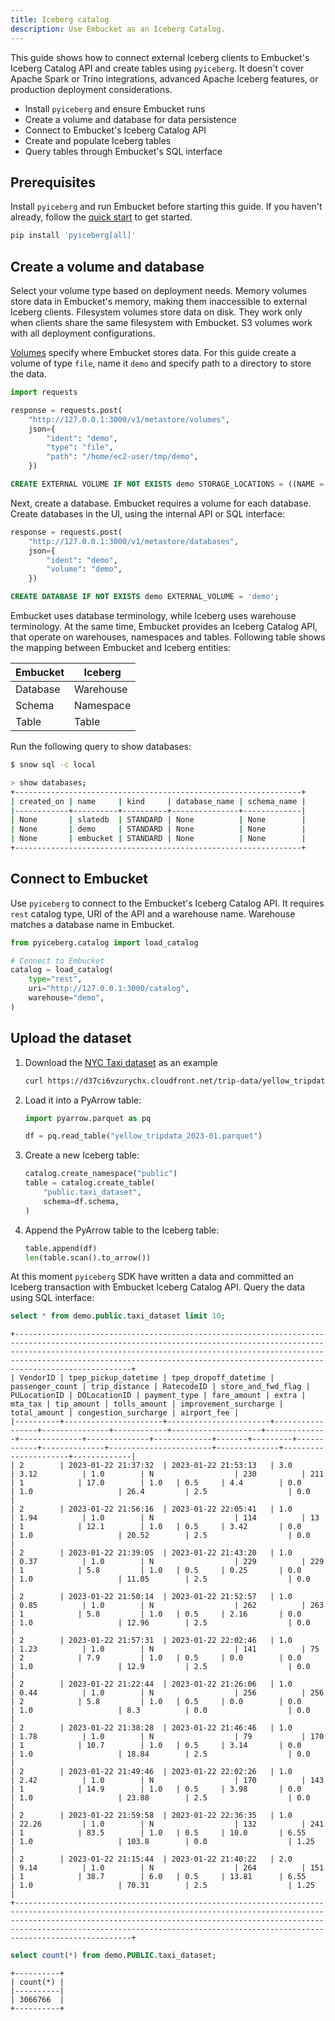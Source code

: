 ```yaml
---
title: Iceberg catalog
description: Use Embucket as an Iceberg Catalog.
---
```



This guide shows how to connect external Iceberg clients to Embucket's Iceberg Catalog API and create tables using `pyiceberg`. It doesn't cover Apache Spark or Trino integrations, advanced Apache Iceberg features, or production deployment considerations.

- Install `pyiceberg` and ensure Embucket runs
- Create a volume and database for data persistence
- Connect to Embucket's Iceberg Catalog API
- Create and populate Iceberg tables
- Query tables through Embucket's SQL interface

## Prerequisites

Install `pyiceberg` and run Embucket before starting this guide. If you haven't already, follow the [quick start](/essentials/quick-start) to get started.

```bash
pip install 'pyiceberg[all]'
```

## Create a volume and database

<Aside type="caution">
Select your volume type based on deployment needs. Memory volumes store data in Embucket's memory, making them inaccessible to external Iceberg clients. Filesystem volumes store data on disk. They work only when clients share the same filesystem with Embucket. S3 volumes work with all deployment configurations.
</Aside>

[Volumes](/essentials/volumes) specify where Embucket stores data. For this guide create a volume of type `file`, name it `demo` and specify path to a directory to store the data.

<Tabs>
  <TabItem label="API">

```python
import requests

response = requests.post(
    "http://127.0.0.1:3000/v1/metastore/volumes",
    json={
        "ident": "demo",
        "type": "file",
        "path": "/home/ec2-user/tmp/demo",
    })
```
</TabItem>
<TabItem label="SQL">

```sql
CREATE EXTERNAL VOLUME IF NOT EXISTS demo STORAGE_LOCATIONS = ((NAME = 'demo' STORAGE_PROVIDER = 'file' PATH = '/home/ec2-user/tmp/demo'));
```
</TabItem>
</Tabs>

Next, create a database. Embucket requires a volume for each database. Create databases in the UI, using the internal API or SQL interface:

<Tabs>
  <TabItem label="API">

```python
response = requests.post(
    "http://127.0.0.1:3000/v1/metastore/databases",
    json={
        "ident": "demo",
        "volume": "demo",
    })
```
</TabItem>
<TabItem label="SQL">

```sql
CREATE DATABASE IF NOT EXISTS demo EXTERNAL_VOLUME = 'demo';
```
</TabItem>
</Tabs>

Embucket uses database terminology, while Iceberg uses warehouse terminology. At the same time, Embucket provides an Iceberg Catalog API, that operate on warehouses, namespaces and tables. Following table shows the mapping between Embucket and Iceberg entities:

| Embucket | Iceberg |
| --- | --- |
| Database | Warehouse |
| Schema | Namespace |
| Table | Table |

Run the following query to show databases:

```sh
$ snow sql -c local

> show databases;
+----------------------------------------------------------------+
| created_on | name     | kind     | database_name | schema_name |
|------------+----------+----------+---------------+-------------|
| None       | slatedb  | STANDARD | None          | None        |
| None       | demo     | STANDARD | None          | None        |
| None       | embucket | STANDARD | None          | None        |
+----------------------------------------------------------------+
```

## Connect to Embucket

Use `pyiceberg` to connect to the Embucket's Iceberg Catalog API. It requires `rest` catalog type, URI of the API and a warehouse name. Warehouse matches a database name in Embucket.
```python
from pyiceberg.catalog import load_catalog

# Connect to Embucket
catalog = load_catalog(
    type="rest",
    uri="http://127.0.0.1:3000/catalog",
    warehouse="demo",
)
```
## Upload the dataset


<Steps>

1. Download the [NYC Taxi dataset](https://www.nyc.gov/site/tlc/about/tlc-trip-record-data.page) as an example

    ```bash
    curl https://d37ci6vzurychx.cloudfront.net/trip-data/yellow_tripdata_2023-01.parquet -o yellow_tripdata_2023-01.parquet
    ```

2. Load it into a PyArrow table:

    ```python
    import pyarrow.parquet as pq

    df = pq.read_table("yellow_tripdata_2023-01.parquet")
    ```

3. Create a new Iceberg table:

    ```python
    catalog.create_namespace("public")
    table = catalog.create_table(
        "public.taxi_dataset",
        schema=df.schema,
    )
    ```

4. Append the PyArrow table to the Iceberg table:

    ```python
    table.append(df)
    len(table.scan().to_arrow())
    ```

</Steps>

At this moment `pyiceberg` SDK have written a data and committed an Iceberg transaction with Embucket Iceberg Catalog API. Query the data using SQL interface:

```sql
select * from demo.public.taxi_dataset limit 10;
```

```
+------------------------------------------------------------------------------------------------------------------------------------------------------------------------------------------------------------------------------------------------------------------------------------------------------------------+
| VendorID | tpep_pickup_datetime | tpep_dropoff_datetime | passenger_count | trip_distance | RatecodeID | store_and_fwd_flag | PULocationID | DOLocationID | payment_type | fare_amount | extra | mta_tax | tip_amount | tolls_amount | improvement_surcharge | total_amount | congestion_surcharge | airport_fee |
|----------+----------------------+-----------------------+-----------------+---------------+------------+--------------------+--------------+--------------+--------------+-------------+-------+---------+------------+--------------+-----------------------+--------------+----------------------+-------------|
| 2        | 2023-01-22 21:37:32  | 2023-01-22 21:53:13   | 3.0             | 3.12          | 1.0        | N                  | 230          | 211          | 1            | 17.0        | 1.0   | 0.5     | 4.4        | 0.0          | 1.0                   | 26.4         | 2.5                  | 0.0         |
| 2        | 2023-01-22 21:56:16  | 2023-01-22 22:05:41   | 1.0             | 1.94          | 1.0        | N                  | 114          | 13           | 1            | 12.1        | 1.0   | 0.5     | 3.42       | 0.0          | 1.0                   | 20.52        | 2.5                  | 0.0         |
| 2        | 2023-01-22 21:39:05  | 2023-01-22 21:43:20   | 1.0             | 0.37          | 1.0        | N                  | 229          | 229          | 1            | 5.8         | 1.0   | 0.5     | 0.25       | 0.0          | 1.0                   | 11.05        | 2.5                  | 0.0         |
| 2        | 2023-01-22 21:50:14  | 2023-01-22 21:52:57   | 1.0             | 0.85          | 1.0        | N                  | 262          | 263          | 1            | 5.8         | 1.0   | 0.5     | 2.16       | 0.0          | 1.0                   | 12.96        | 2.5                  | 0.0         |
| 2        | 2023-01-22 21:57:31  | 2023-01-22 22:02:46   | 1.0             | 1.23          | 1.0        | N                  | 141          | 75           | 2            | 7.9         | 1.0   | 0.5     | 0.0        | 0.0          | 1.0                   | 12.9         | 2.5                  | 0.0         |
| 2        | 2023-01-22 21:22:44  | 2023-01-22 21:26:06   | 1.0             | 0.44          | 1.0        | N                  | 256          | 256          | 2            | 5.8         | 1.0   | 0.5     | 0.0        | 0.0          | 1.0                   | 8.3          | 0.0                  | 0.0         |
| 2        | 2023-01-22 21:38:28  | 2023-01-22 21:46:46   | 1.0             | 1.78          | 1.0        | N                  | 79           | 170          | 1            | 10.7        | 1.0   | 0.5     | 3.14       | 0.0          | 1.0                   | 18.84        | 2.5                  | 0.0         |
| 2        | 2023-01-22 21:49:46  | 2023-01-22 22:02:26   | 1.0             | 2.42          | 1.0        | N                  | 170          | 143          | 1            | 14.9        | 1.0   | 0.5     | 3.98       | 0.0          | 1.0                   | 23.88        | 2.5                  | 0.0         |
| 2        | 2023-01-22 21:59:58  | 2023-01-22 22:36:35   | 1.0             | 22.26         | 1.0        | N                  | 132          | 241          | 1            | 83.5        | 1.0   | 0.5     | 10.0       | 6.55         | 1.0                   | 103.8        | 0.0                  | 1.25        |
| 2        | 2023-01-22 21:15:44  | 2023-01-22 21:40:22   | 2.0             | 9.14          | 1.0        | N                  | 264          | 151          | 1            | 38.7        | 6.0   | 0.5     | 13.81      | 6.55         | 1.0                   | 70.31        | 2.5                  | 1.25        |
+------------------------------------------------------------------------------------------------------------------------------------------------------------------------------------------------------------------------------------------------------------------------------------------------------------------+
```

```sql
select count(*) from demo.PUBLIC.taxi_dataset;
```

```
+----------+
| count(*) |
|----------|
| 3066766  |
+----------+
```
